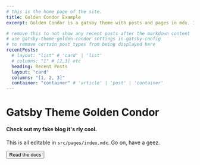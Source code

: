 ---
# this is the home page of the site.
title: Golden Condor Example
excerpt: Golden Condor is a gatsby theme with posts and pages in mdx. It can be used for blogs or documentation or whatever. #SEO description

# remove this to not show any recent posts after the markdown content
# use gatsby-theme-golden-condor settings in gatsby-config
# to remove certain post types from being displayed here
recentPosts:
  # layout: "list" # 'card' | 'list'
  # columns: "1" # [2,3] etc
  heading: Recent Posts
  layout: "card"
  columns: "[1, 2, 3]"
  container: "container" # 'article' | 'post' | 'container'
---

<Panel>
  <Box sx={{textAlign: "center"}}>
    <h1>Gatsby Theme Golden Condor</h1>
    <h4>Check out my fake blog it's rly cool.</h4>

This is all editable in `src/pages/index.mdx`. Go on, have a geez.

<Button href="https://gatsby-theme-golden-condor.netlify.app">
  Read the docs
</Button>

  </Box>

</Panel>
